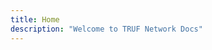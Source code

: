 ```yaml
---
title: Home
description: "Welcome to TRUF Network Docs"
---
```


<CardGroup cols={2}>
	<Card
		title="Github"
		icon="github"
		href="https://github.com/truf-network/"
	></Card>
	<Card
		title="TSN Go SDK"
		icon="golang"
		href="https://github.com/truflation/tsn-sdk"
	></Card>
	<Card
		title="TSN TypeScript/JavaScript SDK"
		icon="square-js"
		href="https://github.com/truflation/tsn-sdk-js"
	></Card>
	<Card
		title="Discussions"
		icon="comments"
		iconType="solid"
		href="https://github.com/orgs/truf-network/discussions"
	></Card>
    <Card
        title="Consumer"
        icon="user"
        iconType="solid"
        href="/about-truf-network"
    ></Card>
    <Card
        title="Node Operator"
        icon="server"
        iconType="solid"
        href="/node-operator-guide"
    ></Card>
</CardGroup>
